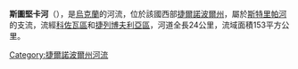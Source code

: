 '''斯圖堅卡河'''（{{lang-uk|Студенка}}），是[[烏克蘭|烏克蘭]]的河流，位於該國西部[[捷爾諾波爾州|捷爾諾波爾州]]，屬於[[斯特里帕河|斯特里帕河]]的支流，流經[[科佐瓦區|科佐瓦區]]和[[捷列博夫利亞區|捷列博夫利亞區]]，河道全長24公里，流域面積153平方公里。

{{DEFAULTSORT:Студенка (притока Стрипи)}}
[[Category:捷爾諾波爾州河流|Category:捷爾諾波爾州河流]]


{{Ukraine-river-stub}}
